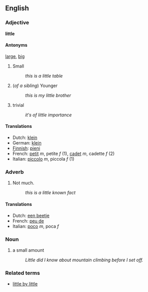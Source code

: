 ==English==
===Adjective===
'''little'''

====Antonyms====
[[large]], [[big]]

#Small
#:''this is a little table''
#(''of a sibling'') Younger
#:''this is my little brother''
#trivial
#:''it's of little importance''
<!-- not sure about this...
====Usage note====
*'''Little''' is used with uncountable nouns only. With plural nouns, use [[few]].
-->

====Translations====
*Dutch: [[klein]]
*German: [[klein]]
*[[Finnish]]: [[pieni]]
*French: [[petit]] ''m'', petite ''f'' (1), [[cadet]] ''m'', cadette ''f'' (2)
*Italian: [[piccolo]] ''m'', piccola ''f'' (1)

===Adverb===

#Not much.
#:''this is a little known fact''



====Translations====
*Dutch: [[een beetje]]
*French: [[peu de]]
*Italian: [[poco]] ''m'', poca ''f''

===Noun===
#a small amount
#:''Little did I know about mountain climbing before I set off.''


===Related terms===
*[[little by little]]